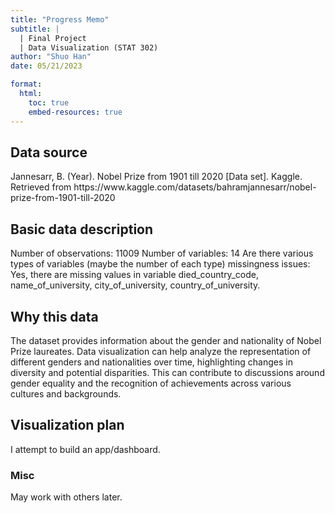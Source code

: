 ```yaml
---
title: "Progress Memo"
subtitle: |
  | Final Project 
  | Data Visualization (STAT 302)
author: "Shuo Han"
date: 05/21/2023

format:
  html:
    toc: true
    embed-resources: true
---
```


## Data source
Jannesarr, B. (Year). Nobel Prize from 1901 till 2020 [Data set]. Kaggle. Retrieved from https://www.kaggle.com/datasets/bahramjannesarr/nobel-prize-from-1901-till-2020

## Basic data description

Number of observations: 11009
Number of variables: 14
Are there various types of variables (maybe the number of each type)
missingness issues: Yes, there are missing values in variable died_country_code, name_of_university, city_of_university, country_of_university.

## Why this data

The dataset provides information about the gender and nationality of Nobel Prize laureates. Data visualization can help analyze the representation of different genders and nationalities over time, highlighting changes in diversity and potential disparities. This can contribute to discussions around gender equality and the recognition of achievements across various cultures and backgrounds.

## Visualization plan

I attempt to build an app/dashboard.

### Misc

May work with others later.


